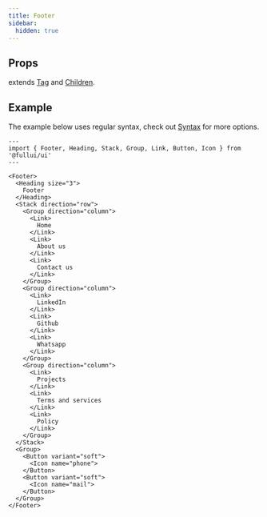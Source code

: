 ```yaml
---
title: Footer
sidebar:
  hidden: true
---
```


## Props
extends [Tag](/utility/tag) and [Children](/utility/children).

## Example
The example below uses regular syntax, check out [Syntax](/overview/syntax) for more options.

```astro live
---
import { Footer, Heading, Stack, Group, Link, Button, Icon } from '@fullui/ui'
---

<Footer>
  <Heading size="3">
    Footer
  </Heading>
  <Stack direction="row">
    <Group direction="column">
      <Link>
        Home
      </Link>
      <Link>
        About us
      </Link>
      <Link>
        Contact us
      </Link>
    </Group>
    <Group direction="column">
      <Link>
        LinkedIn
      </Link>
      <Link>
        Github
      </Link>
      <Link>
        Whatsapp
      </Link>
    </Group>
    <Group direction="column">
      <Link>
        Projects
      </Link>
      <Link>
        Terms and services
      </Link>
      <Link>
        Policy
      </Link>
    </Group>
  </Stack>
  <Group>
    <Button variant="soft">
      <Icon name="phone">
    </Button>
    <Button variant="soft">
      <Icon name="mail">
    </Button>
  </Group>
</Footer>
```